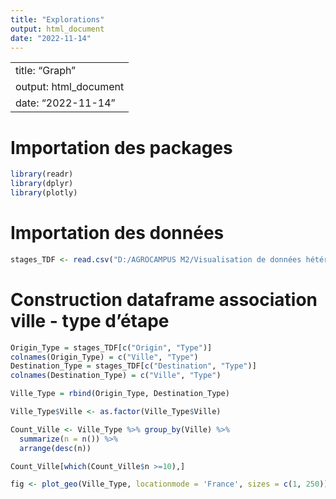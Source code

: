 ```yaml
---
title: "Explorations"
output: html_document
date: "2022-11-14"
---
```


---
title: "Graph"
output: html_document
date: "2022-11-14"
---

# Importation des packages

```r
library(readr) 
library(dplyr)
library(plotly)
```


# Importation des données 

```r
stages_TDF <- read.csv("D:/AGROCAMPUS M2/Visualisation de données hétérogènes/Projet/visualisation-tdf/stages_TDF.csv", sep = ";")
```

# Construction dataframe association ville - type d'étape

```r
Origin_Type = stages_TDF[c("Origin", "Type")]
colnames(Origin_Type) = c("Ville", "Type")
Destination_Type = stages_TDF[c("Destination", "Type")]
colnames(Destination_Type) = c("Ville", "Type")

Ville_Type = rbind(Origin_Type, Destination_Type)
```

```r
Ville_Type$Ville <- as.factor(Ville_Type$Ville)

Count_Ville <- Ville_Type %>% group_by(Ville) %>%
  summarize(n = n()) %>%
  arrange(desc(n))

Count_Ville[which(Count_Ville$n >=10),]
```

```r
fig <- plot_geo(Ville_Type, locationmode = 'France', sizes = c(1, 250))
```

